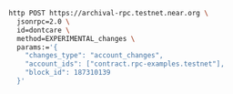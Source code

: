 ```bash
http POST https://archival-rpc.testnet.near.org \
  jsonrpc=2.0 \
  id=dontcare \
  method=EXPERIMENTAL_changes \
  params:='{
    "changes_type": "account_changes",
    "account_ids": ["contract.rpc-examples.testnet"],
    "block_id": 187310139
  }'
```
